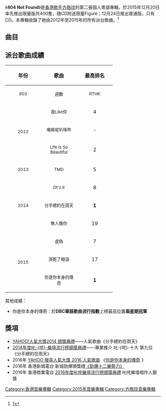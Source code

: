 {{for|HTTP状态码|HTTP 404}}
{{Album infobox | <!-- See Wikipedia:WikiProject_Albums -->
| Name          = 404 Not Found
| Type          = [[專輯|專輯]]
| Artist        = [[方皓玟|方皓玟]]
| Cover         = 
| Released      = 2015年12月20日（限量版）<br>2015年12月24日
| Recorded      = 2012年－2015年
| Genre         = 粵語、國語
| Length        = 38分33秒
| Label         = [[草田樂樂|草田樂樂]]製作<br>[[寰亞唱片|寰亞唱片]]、[[華納唱片_(香港)|華納唱片]]發行
| Last album    = [[Dun_U_Dare|Dun U Dare]]<br>（2011年）
| This album    = '''404 Not Found'''<br>（2015年）
| Next album    = [[My_Spiritual_Life|My Spiritual Life]]<br>（2017年）
}}

《'''404 Not Found'''》是[[香港|香港]][[歌手|歌手]][[方皓玟|方皓玟]]的第二張個人粵語專輯，於2015年12月20日率先推出限量版共400隻，隨CD附送限量Figure；12月24日推出普通版，只有CD。本專輯收錄了她由2012年至2015年的所有派台歌曲。<ref>[https://m.sohu.com/a/168983319_283698/?pvid=000115_3w_a--]</ref>

==曲目==
{{Tracklist
| collapsed = 
| headline = 
| font_size = 
| total_length = 38:33

| all_writing = [[方皓玟|方皓玟]]
| all_producer = 許創基、[[曾奕文|Edmond Tsang]]

| title1 = 你是你本身的傳奇
| arranger1 = [[伍仲衡|伍仲衡]]
| longnote1 = 第十主打歌
| length1 = 3:48

| title2 = 哭乾了眼淚
| arranger2 = 伍仲衡
| longnote2 = 第九主打歌
| length2 = 4:16

| title3 = 虛偽
| arranger3 = 何山
| longnote3 = 第八主打歌
| length3 = 3:44

| title4 = 無人像你
| arranger4 = 伍仲衡
| longnote4 = 第七主打歌
| length4 = 3:51

| title5 = 分手總約在雨天
| arranger5 = 伍仲衡
| longnote5 = 第六主打歌
| length5 = 4:05

| title6 = Dt'z it
| arranger6 = 許創基
| longnote6 = 第五主打歌
| length6 = 3:42

| title7 = TMD
| arranger7 = 許創基、Edmond Tsang
| longnote7 = 第四主打歌
| length7 = 3:06

| title8 = Life is So Beautiful
| arranger8 = 許創基、Edmond Tsang
| longnote8 = 第三主打歌
| length8 = 4:31

| title9 = 唵嘛呢叭咪吽
| arranger9 = 許創基、Edmond Tsang
| longnote9 = 第二主打歌
| length9 = 4:00

| title10 = 我Like你
| arranger10 = 許創基、Edmond Tsang
| longnote10 = 第一主打歌
| length10 = 3:25
}}

== 派台歌曲成績 ==
{| class="wikitable"
!align="center" rowspan="2" | 年份
!align="center" rowspan="2" | 歌曲
!align="center" colspan="8" | 最高排名
|-
!width="100"|<small>903</small> !! width="100"|<small>週數</small> !! width="100"|<small>RTHK</small> !! width="100"|<small>週數</small> !! width="100"|<small>997</small> !! width="100"|<small>週數</small> !! width="100"|<small>TVB</small> !! width="100"|<small>週數</small>
|-
|align="center" rowspan="3"|<small>2012</small> ||align="center"| <small>我Like你</small> ||align="center"| 4 ||align="center"| 5 ||align="center"| 10 ||align="center"| 3 ||align="center"| - ||align="center"| - ||align="center"| - ||align="center"| -
|-
|align="center"| <small>唵嘛呢叭咪吽</small> ||align="center"| - ||align="center"| - ||align="center"| - ||align="center"| - ||align="center"| - ||align="center"| - ||align="center"| - ||align="center"| -
|-
|align="center"| <small>Life Is So Beautiful</small> ||align="center"| 2 ||align="center"| 4 ||align="center"| - ||align="center"| - ||align="center"| - ||align="center"| - ||align="center"| - ||align="center"| -
|-
|align="center"|<small>2013</small> ||align="center"| <small>TMD</small> ||align="center"| 5 ||align="center"| 4 ||align="center"| 10 ||align="center"| 3 ||align="center"| - ||align="center"| - ||align="center"| - ||align="center"| -
|-
|align="center" rowspan="3"|<small>2014</small> ||align="center"| <small>Dt'z it</small> ||align="center"| 8 ||align="center"| 5 ||align="center"| 4 ||align="center"| 6 ||align="center"| - ||align="center"| - ||align="center"| - ||align="center"| -
|-
|align="center"| <small>分手總約在雨天</small> ||align="center"| '''1''' ||align="center"| 10 ||align="center"| 3 ||align="center"| 4 ||align="center"| - ||align="center"| - ||align="center"| - ||align="center"| -
|-
|align="center"| <small>無人像你</small> ||align="center"| 19 ||align="center"| 1 ||align="center"| - ||align="center"| - ||align="center"| - ||align="center"| - ||align="center"| - ||align="center"| -
|-
|align="center" rowspan="3"|<small>2015</small> ||align="center"| <small>虛偽</small> ||align="center"| 7 ||align="center"| 5 ||align="center"| - ||align="center"| - ||align="center"| - ||align="center"| - ||align="center"| - ||align="center"| -
|-
|align="center"| <small>哭乾了眼淚</small> ||align="center"| 17 ||align="center"| 3 ||align="center"| - ||align="center"| - ||align="center"| - ||align="center"| - ||align="center"| - ||align="center"| -
|-
|align="center"| <small>你是你本身的傳奇</small> ||align="center"| '''1''' ||align="center"| 7 ||align="center"| 3 ||align="center"| 8 ||align="center"| 3 ||align="center"| 6 ||align="center"| - ||align="center"| -
|}

其他成績：
*你是你本身的傳奇：於'''DBC華語歌曲流行指數'''上榜最高位置'''兩星期冠軍'''

==獎項==
*[[2014年度YAHOO!搜尋人氣大獎得獎名單|YAHOO!人氣大獎2014 頒獎典禮]]——人氣歌曲《分手總約在雨天》
*[[2014年度叱咤樂壇流行榜頒獎典禮得獎名單|2014年度叱-{咤}-樂壇流行榜頒獎典禮]]——專業推介 叱-{咤}-十大 第九位《分手總約在雨天》
*2016年 [https://hk.video.yahoo.com/hkbuzzaward YAHOO 搜尋人氣大獎 2016 人氣歌曲] {{Wayback|url=https://hk.video.yahoo.com/hkbuzzaward |date=20171001214919 }} 《[https://www.youtube.com/watch?v=cN2ZIUB-39A 你是你本身的傳奇] {{Wayback|url=https://www.youtube.com/watch?v=cN2ZIUB-39A |date=20190215065318 }}》 
*2016年 香港新城電台 新城勁爆頒獎禮[[2016年度新城勁爆頒獎禮得獎名單|《勁爆十二樂勢力》]]
*2016年 香港商業電台 [[2016年度叱咤樂壇流行榜頒獎典禮得獎名單|2016年度叱咤樂壇流行榜頒獎典禮]] 叱咤樂壇唱作人銀獎

[[Category:香港音樂專輯|Category:香港音樂專輯]]
[[Category:2015年音樂專輯|Category:2015年音樂專輯]]
[[Category:方皓玟音樂專輯|Category:方皓玟音樂專輯]]